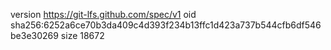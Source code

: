 version https://git-lfs.github.com/spec/v1
oid sha256:6252a6ce70b3da409c4d393f234b13ffc1d423a737b544cfb6df546be3e30269
size 18672

